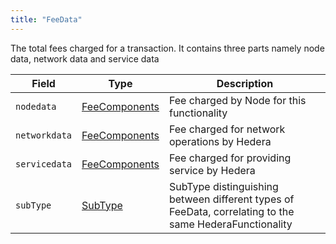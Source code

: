 ---
title: "FeeData"
---


The total fees charged for a transaction. It contains three parts namely node data, network data and service data

| Field         | Type                                                                                               | Description                                                                                            |
| ------------- | -------------------------------------------------------------------------------------------------- | ------------------------------------------------------------------------------------------------------ |
| `nodedata`    | [FeeComponents](/hedera/sdks-and-apis/hedera-api/basic-types/feecomponents) | Fee charged by Node for this functionality                                                             |
| `networkdata` | [FeeComponents](/hedera/sdks-and-apis/hedera-api/basic-types/feecomponents) | Fee charged for network operations by Hedera                                                           |
| `servicedata` | [FeeComponents](/hedera/sdks-and-apis/hedera-api/basic-types/feecomponents) | Fee charged for providing service by Hedera                                                            |
| `subType`     | [SubType](/hedera/sdks-and-apis/hedera-api/basic-types/subtype)             | SubType distinguishing between different types of FeeData, correlating to the same HederaFunctionality |

####

